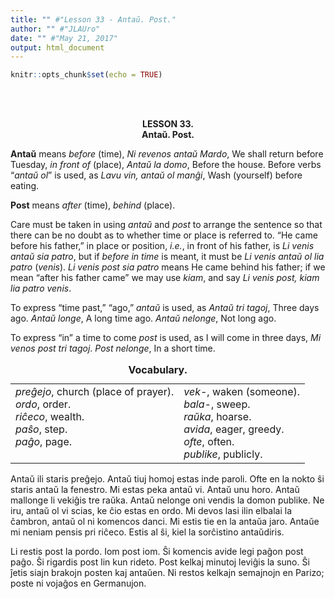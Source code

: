 ```yaml
---
title: "" #"Lesson 33 - Antaŭ. Post."
author: "" #"JLAUro"
date: "" #"May 21, 2017"
output: html_document
---
```


```r
knitr::opts_chunk$set(echo = TRUE)
```

<br/><br/>

<!-- =============================071.png============================ -->
<center><b>LESSON 33.</b></center>

<center><b>Anta&#365;. Post.</b></center>

<p><b>Anta&#365;</b> means <i>before</i> (time), <i>Ni revenos
anta&#365; Mardo</i>, We shall return before Tuesday, <i>in front
of</i> (place), <i>Anta&#365; la domo</i>, Before the house.
Before verbs "<i>anta&#365; ol</i>" is used, as <i>Lavu vin,
anta&#365; ol man&#285;i</i>, Wash (yourself) before eating.</p>

<p><b>Post</b> means <i>after</i> (time), <i>behind</i>
(place).</p>

<p>Care must be taken in using <i>anta&#365;</i> and <i>post</i>
to arrange the sentence so that there can be no doubt as to
whether time or place is referred to. "He came before his
father," in place or position, <i>i.e.</i>, in front of his
father, is <i>Li venis anta&#365; sia patro</i>, but if <i>before
in time</i> is meant, it must be <i>Li venis anta&#365; ol lia
patro</i> (<i>venis</i>). <i>Li venis post sia patro</i> means He
came behind his father; if we mean "after his father came" we may
use <i>kiam</i>, and say <i>Li venis post, kiam lia patro
venis</i>.</p>

<p>To express "time past," "ago," <i>anta&#365;</i> is used, as
<i>Anta&#365; tri tagoj</i>, Three days ago. <i>Anta&#365;
longe</i>, A long time ago. <i>Anta&#365; nelonge</i>, Not long
ago.</p>

<p>To express "in" a time to come <i>post</i> is used, as I will
come in three days, <i>Mi venos post tri tagoj</i>. <i>Post
nelonge</i>, In a short time.</p>

<center>
<table cellspacing="8">
<caption><b>Vocabulary.</b></caption>

<tr>
<td nowrap valign="top"><i>pre&#285;ejo</i>, church (place of
prayer).<br>
 <i>ordo</i>, order.<br>
 <i>ri&#265;eco</i>, wealth.<br>
 <i>pa&#349;o</i>, step.<br>
 <i>pa&#285;o</i>, page.</td>
<td nowrap valign="top"><i>vek-</i>, waken (someone).<br>
 <i>bala-</i>, sweep.<br>
 <i>ra&#365;ka</i>, hoarse.<br>
 <i>avida</i>, eager, greedy.<br>
 <i>ofte</i>, often.<br>
 <i>publike</i>, publicly.</td>
</tr>
</table>
</center>

<!-- =============================072.png============================ -->
<p>Anta&#365; ili staris pre&#285;ejo. Anta&#365; tiuj homoj
estas inde paroli. Ofte en la nokto &#349;i staris anta&#365; la
fenestro. Mi estas peka anta&#365; vi. Anta&#365; unu horo.
Anta&#365; mallonge li veki&#285;is tre ra&#365;ka. Anta&#365;
nelonge oni vendis la domon publike. Ne iru, anta&#365; ol vi
scias, ke &#265;io estas en ordo. Mi devos lasi ilin elbalai la
&#265;ambron, anta&#365; ol ni komencos danci. Mi estis tie en la
anta&#365;a jaro. Anta&#365;e mi neniam pensis pri ri&#265;eco.
Estis al &#349;i, kiel la sor&#265;istino anta&#365;diris.</p>

<p>Li restis post la pordo. Iom post iom. &#348;i komencis avide
legi pa&#285;on post pa&#285;o. &#348;i rigardis post lin kun
rideto. Post kelkaj minutoj levi&#285;is la suno. &#348;i
&#309;etis siajn brakojn posten kaj anta&#365;en. Ni restos
kelkajn semajnojn en Parizo; poste ni voja&#285;os en
Germanujon.</p>
